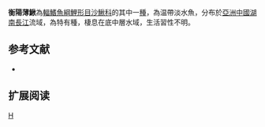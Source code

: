 {{Speciesbox 
| genus = Leptobotia
| species = hengyangensis
| status = NE
| status_system = IUCN3.1
| authority = Huang & Zhang, 1986
| synonyms = 
}}
'''衡陽薄鰍'''為[[輻鰭魚綱|輻鰭魚綱]][[鯉形目|鯉形目]][[沙鰍科|沙鰍科]]的其中一[[種|種]]，為温帶淡水魚，分布於[[亞洲|亞洲]][[中國|中國]][[湖南|湖南]][[長江|長江]]流域，為特有種，棲息在底中層水域，生活習性不明。

==参考文献==
{{refbegin}}
*{{FishBase_species|genus=Leptobotia|species=hengyangensis |year=2014|month=2}}
{{refend}}

== 扩展阅读 ==
{{refbegin}}
{{wikispecies-inline|Leptobotia hengyangensis|衡陽薄鰍}}
{{refend}}
{{Taxonbar|from=Q6416943}}

[[Category:薄鰍屬|H]]